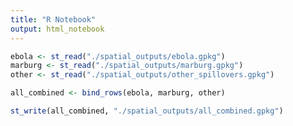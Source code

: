 ```yaml
---
title: "R Notebook"
output: html_notebook
---
```




```r
ebola <- st_read("./spatial_outputs/ebola.gpkg")
marburg <- st_read("./spatial_outputs/marburg.gpkg")
other <- st_read("./spatial_outputs/other_spillovers.gpkg")
```
```r
all_combined <- bind_rows(ebola, marburg, other)
```

```r
st_write(all_combined, "./spatial_outputs/all_combined.gpkg")
```

